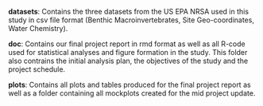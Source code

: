 **datasets**: Contains the three datasets from the US EPA NRSA used in this study in csv file format (Benthic Macroinvertebrates, Site Geo-coordinates, Water Chemistry). 

**doc**: Contains our final project report in rmd format as well as all R-code used for statistical analyses and figure formation in the study. This folder also contrains the initial analysis plan, the objectives of the study and the project schedule. 

**plots**: Contains all plots and tables produced for the final project report as well as a folder containing all mockplots created for the mid project update. 




